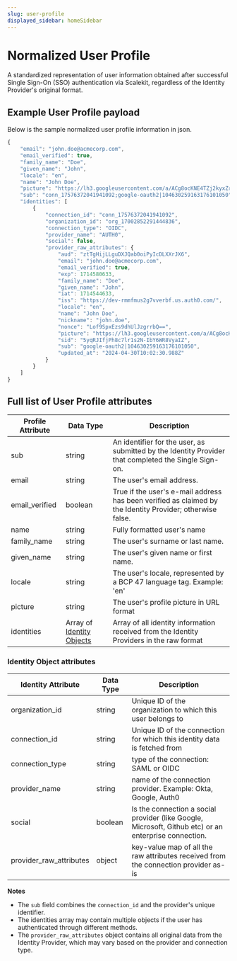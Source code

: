 ```yaml
---
slug: user-profile
displayed_sidebar: homeSidebar
---
```


# Normalized User Profile

A standardized representation of user information obtained after successful Single Sign-On (SSO) authentication via Scalekit, regardless of the Identity Provider's original format.

## Example User Profile payload

Below is the sample normalized user profile information in json.

```js wordWrap=true
{
    "email": "john.doe@acmecorp.com",
    "email_verified": true,
    "family_name": "Doe",
    "given_name": "John",
    "locale": "en",
    "name": "John Doe",
    "picture": "https://lh3.googleusercontent.com/a/ACg8ocKNE4TZj2kyxZrxrwLOj094k7JCZtbaiEma17URCEf=s96-c",
    "sub": "conn_17576372041941092;google-oauth2|104630259163176101050",
    "identities": [
        {
            "connection_id": "conn_17576372041941092",
            "organization_id": "org_17002852291444836",
            "connection_type": "OIDC",
            "provider_name": "AUTH0",
            "social": false,
            "provider_raw_attributes": {
                "aud": "ztTgHijLLguDXJQab0oiPyIcDLXXrJX6",
                "email": "john.doe@acmecorp.com",
                "email_verified": true,
                "exp": 1714580633,
                "family_name": "Doe",
                "given_name": "John",
                "iat": 1714544633,
                "iss": "https://dev-rmmfmus2g7vverbf.us.auth0.com/",
                "locale": "en",
                "name": "John Doe",
                "nickname": "john.doe",
                "nonce": "Lof9SpxEzs9dhUlJzgrrbQ==",
                "picture": "https://lh3.googleusercontent.com/a/ACg8ocKNE4TZj2kyxZrxrwLOj094k7JCZtbaiEma17URCEf=s96-c",
                "sid": "5yqRJIfjPh8c7lr1s2N-IbY6WR8VyaIZ",
                "sub": "google-oauth2|104630259163176101050",
                "updated_at": "2024-04-30T10:02:30.988Z"
            }
        }
    ]
}

```

## Full list of User Profile attributes

| Profile Attribute                       | Data Type                                                | Description                                                                                               |
| --------------------------------------- | -------------------------------------------------------- | --------------------------------------------------------------------------------------------------------- |
| <SimpleCode>sub</SimpleCode>            | string                                                   | An identifier for the user, as submitted by the Identity Provider that completed the Single Sign-on.      |
| <SimpleCode>email</SimpleCode>          | string                                                   | The user's email address.                                                                                 |
| <SimpleCode>email_verified</SimpleCode> | boolean                                                  | True if the user's e-mail address has been verified as claimed by the Identity Provider; otherwise false. |
| <SimpleCode>name</SimpleCode>           | string                                                   | Fully formatted user's name                                                                               |
| <SimpleCode>family_name</SimpleCode>    | string                                                   | The user's surname or last name.                                                                          |
| <SimpleCode>given_name</SimpleCode>     | string                                                   | The user's given name or first name.                                                                      |
| <SimpleCode>locale</SimpleCode>         | string                                                   | The user's locale, represented by a BCP 47 language tag. Example: 'en'                                    |
| <SimpleCode>picture</SimpleCode>        | string                                                   | The user's profile picture in URL format                                                                  |
| <SimpleCode>identities</SimpleCode>     | Array of [Identity Objects](#identity-object-attributes) | Array of all identity information received from the Identity Providers in the raw format                  |

### Identity Object attributes

| Identity Attribute                               | Data Type | Description                                                                                           |
| ------------------------------------------------ | --------- | ----------------------------------------------------------------------------------------------------- |
| <SimpleCode>organization_id</SimpleCode>         | string    | Unique ID of the organization to which this user belongs to                                           |
| <SimpleCode>connection_id</SimpleCode>           | string    | Unique ID of the connection for which this identity data is fetched from                              |
| <SimpleCode>connection_type</SimpleCode>         | string    | type of the connection: SAML or OIDC                                                                  |
| <SimpleCode>provider_name</SimpleCode>           | string    | name of the connection provider. Example: Okta, Google, Auth0                                         |
| <SimpleCode>social</SimpleCode>                  | boolean   | Is the connection a social provider (like Google, Microsoft, Github etc) or an enterprise connection. |
| <SimpleCode>provider_raw_attributes</SimpleCode> | object    | key-value map of all the raw attributes received from the connection provider as-is                   |

**Notes**

- The `sub` field combines the `connection_id` and the provider's unique identifier.
- The identities array may contain multiple objects if the user has authenticated through different methods.
- The `provider_raw_attributes` object contains all original data from the Identity Provider, which may vary based on the provider and connection type.
